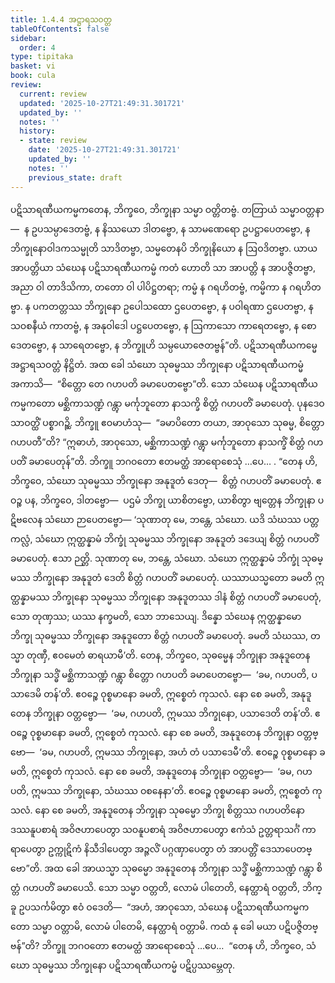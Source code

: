 ```yaml
---
title: 1.4.4 အဋ္ဌာရသဝတ္တ
tableOfContents: false
sidebar:
  order: 4
type: tipitaka
basket: vi
book: cula
review:
  current: review
  updated: '2025-10-27T21:49:31.301721'
  updated_by: ''
  notes: ''
  history:
  - state: review
    date: '2025-10-27T21:49:31.301721'
    updated_by: ''
    notes: ''
    previous_state: draft
---
```



<ReviewStatus review={frontmatter.review} showDetails={true} />

<HypothesisAnnotation frontmatter={frontmatter} />

<DynamicBreadcrumb />

<Division number="40" book="cula" e="ch" v="4" p="43">

<Paragraph number="191" book="cula">
ပဋိသာရဏီယကမ္မကတေန, ဘိက္ခဝေ, ဘိက္ခုနာ သမ္မာ ဝတ္တိတဗ္ဗံ. တတြာယံ သမ္မာဝတ္တနာ—  န ဥပသမ္ပာဒေတဗ္ဗံ, န နိဿယော ဒါတဗ္ဗော, န သာမဏေရော ဥပဋ္ဌာပေတဗ္ဗော, န ဘိက္ခုနောဝါဒကသမ္မုတိ သာဒိတဗ္ဗာ, သမ္မတေနပိ ဘိက္ခုနိယော န ဩဝဒိတဗ္ဗာ. ယာယ အာပတ္တိယာ သံဃေန ပဋိသာရဏီယကမ္မံ ကတံ ဟောတိ သာ အာပတ္တိ န အာပဇ္ဇိတဗ္ဗာ, အညာ ဝါ တာဒိသိကာ, တတော ဝါ ပါပိဋ္ဌတရာ; ကမ္မံ န ဂရဟိတဗ္ဗံ, ကမ္မိကာ န ဂရဟိတဗ္ဗာ. န ပကတတ္တဿ ဘိက္ခုနော ဥပေါသထော ဌပေတဗ္ဗော, န ပဝါရဏာ ဌပေတဗ္ဗာ, န သဝစနီယံ ကာတဗ္ဗံ, န အနုဝါဒေါ ပဋ္ဌပေတဗ္ဗော, န ဩကာသော ကာရေတဗ္ဗော, န စောဒေတဗ္ဗော, န သာရေတဗ္ဗော, န ဘိက္ခူဟိ သမ္ပယောဇေတဗ္ဗန်”တိ.

</Paragraph>
</Division>

<Paragraph number="192" type="center" book="cula">
ပဋိသာရဏီယကမ္မေ အဋ္ဌာရသဝတ္တံ နိဋ္ဌိတံ.


</Paragraph>

<Division number="41" book="cula" e="ch" v="4" p="44">

<Paragraph number="193" book="cula">
အထ ခေါ သံဃော သုဓမ္မဿ ဘိက္ခုနော ပဋိသာရဏီယကမ္မံ အကာသိ—  “စိတ္တော တေ ဂဟပတိ ခမာပေတဗ္ဗော”တိ. သော သံဃေန ပဋိသာရဏီယကမ္မကတော မစ္ဆိကာသဏ္ဍံ ဂန္တွာ မင်္ကုဘူတော နာသက္ခိ စိတ္တံ ဂဟပတိံ ခမာပေတုံ. ပုနဒေဝ သာဝတ္ထိံ ပစ္စာဂဉ္ဆိ. ဘိက္ခူ ဧဝမာဟံသု—  “ခမာပိတော တယာ, အာဝုသော သုဓမ္မ, စိတ္တော ဂဟပတီ”တိ? “ဣဓာဟံ, အာဝုသော, မစ္ဆိကာသဏ္ဍံ ဂန္တွာ မင်္ကုဘူတော နာသက္ခိံ စိတ္တံ ဂဟပတိံ ခမာပေတုန်”တိ. ဘိက္ခူ ဘဂဝတော ဧတမတ္ထံ အာရောစေသုံ …ပေ… . “တေန ဟိ, ဘိက္ခဝေ, သံဃော သုဓမ္မဿ ဘိက္ခုနော အနုဒူတံ ဒေတု—  စိတ္တံ ဂဟပတိံ ခမာပေတုံ. ဧဝဉ္စ ပန, ဘိက္ခဝေ, ဒါတဗ္ဗော—  ပဌမံ ဘိက္ခု ယာစိတဗ္ဗော, ယာစိတွာ ဗျတ္တေန ဘိက္ခုနာ ပဋိဗလေန သံဃော ဉာပေတဗ္ဗော—
</Paragraph>

<Paragraph number="194" book="cula">
‘သုဏာတု မေ, ဘန္တေ, သံဃော. ယဒိ သံဃဿ ပတ္တကလ္လံ, သံဃော ဣတ္ထန္နာမံ ဘိက္ခုံ သုဓမ္မဿ ဘိက္ခုနော အနုဒူတံ ဒဒေယျ စိတ္တံ ဂဟပတိံ ခမာပေတုံ. ဧသာ ဉတ္တိ.
</Paragraph>

<Paragraph number="195" book="cula">
သုဏာတု မေ, ဘန္တေ, သံဃော. သံဃော ဣတ္ထန္နာမံ ဘိက္ခုံ သုဓမ္မဿ ဘိက္ခုနော အနုဒူတံ ဒေတိ စိတ္တံ ဂဟပတိံ ခမာပေတုံ. ယဿာယသ္မတော ခမတိ ဣတ္ထန္နာမဿ ဘိက္ခုနော သုဓမ္မဿ ဘိက္ခုနော အနုဒူတဿ ဒါနံ စိတ္တံ ဂဟပတိံ ခမာပေတုံ, သော တုဏှဿ; ယဿ နက္ခမတိ, သော ဘာသေယျ.
</Paragraph>

<Paragraph number="196" book="cula">
ဒိန္နော သံဃေန ဣတ္ထန္နာမော ဘိက္ခု သုဓမ္မဿ ဘိက္ခုနော အနုဒူတော စိတ္တံ ဂဟပတိံ ခမာပေတုံ. ခမတိ သံဃဿ, တသ္မာ တုဏှီ, ဧဝမေတံ ဓာရယာမီ’တိ.
</Paragraph>

</Division>
<Division number="42" book="cula" e="ch" v="4" p="44">

<Paragraph number="197" book="cula">
တေန, ဘိက္ခဝေ, သုဓမ္မေန ဘိက္ခုနာ အနုဒူတေန ဘိက္ခုနာ သဒ္ဓိံ မစ္ဆိကာသဏ္ဍံ ဂန္တွာ စိတ္တော ဂဟပတိ ခမာပေတဗ္ဗော—  ‘ခမ, ဂဟပတိ, ပသာဒေမိ တန်’တိ. ဧဝဉ္စေ ဝုစ္စမာနော ခမတိ, ဣစ္စေတံ ကုသလံ. နော စေ ခမတိ, အနုဒူတေန ဘိက္ခုနာ ဝတ္တဗ္ဗော—  ‘ခမ, ဂဟပတိ, ဣမဿ ဘိက္ခုနော, ပသာဒေတိ တန်’တိ. ဧဝဉ္စေ ဝုစ္စမာနော ခမတိ, ဣစ္စေတံ ကုသလံ. နော စေ ခမတိ, အနုဒူတေန ဘိက္ခုနာ ဝတ္တဗ္ဗော—  ‘ခမ, ဂဟပတိ, ဣမဿ ဘိက္ခုနော, အဟံ တံ ပသာဒေမီ’တိ. ဧဝဉ္စေ ဝုစ္စမာနော ခမတိ, ဣစ္စေတံ ကုသလံ. နော စေ ခမတိ, အနုဒူတေန ဘိက္ခုနာ ဝတ္တဗ္ဗော—  ‘ခမ, ဂဟပတိ, ဣမဿ ဘိက္ခုနော, သံဃဿ ဝစနေနာ’တိ. ဧဝဉ္စေ ဝုစ္စမာနော ခမတိ, ဣစ္စေတံ ကုသလံ. နော စေ ခမတိ, အနုဒူတေန ဘိက္ခုနာ သုဓမ္မော ဘိက္ခု စိတ္တဿ ဂဟပတိနော ဒဿနူပစာရံ အဝိဇဟာပေတွာ သဝနူပစာရံ အဝိဇဟာပေတွာ ဧကံသံ ဥတ္တရာသင်္ဂံ ကာရာပေတွာ ဥက္ကုဋိကံ နိသီဒါပေတွာ အဉ္ဇလိံ ပဂ္ဂဏှာပေတွာ တံ အာပတ္တိံ ဒေသာပေတဗ္ဗော”တိ.
</Paragraph>

<Paragraph number="198" book="cula">
အထ ခေါ အာယသ္မာ သုဓမ္မော အနုဒူတေန ဘိက္ခုနာ သဒ္ဓိံ မစ္ဆိကာသဏ္ဍံ ဂန္တွာ စိတ္တံ ဂဟပတိံ ခမာပေသိ. သော သမ္မာ ဝတ္တတိ, လောမံ ပါတေတိ, နေတ္ထာရံ ဝတ္တတိ, ဘိက္ခူ ဥပသင်္ကမိတွာ ဧဝံ ဝဒေတိ—  “အဟံ, အာဝုသော, သံဃေန ပဋိသာရဏီယကမ္မကတော သမ္မာ ဝတ္တာမိ, လောမံ ပါတေမိ, နေတ္ထာရံ ဝတ္တာမိ. ကထံ နု ခေါ မယာ ပဋိပဇ္ဇိတဗ္ဗန်”တိ? ဘိက္ခူ ဘဂဝတော ဧတမတ္ထံ အာရောစေသုံ …ပေ…  “တေန ဟိ, ဘိက္ခဝေ, သံဃော သုဓမ္မဿ ဘိက္ခုနော ပဋိသာရဏီယကမ္မံ ပဋိပ္ပဿမ္ဘေတု.
</Paragraph>
</Division>